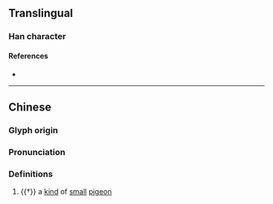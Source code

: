{{character info}}
==Translingual==

===Han character===
{{Han char|rn=196|rad=鳥|as=08|sn=19|four=77227|canj=SUHAF|ids=⿰屈鳥}}

====References====
* {{Han ref|kx=1494.010|dkj=47061|dj=2023.010|hdz=74643.230|uh=9D8C|ud=40332|bh=F3E2|bd=62434}}

----

==Chinese==
{{zh-forms}}

===Glyph origin===
{{Han etym}}

===Pronunciation===
{{zh-pron
|m=jué
|c=gwat6
|mn=
|mc=y
|oc=y
|cat=
}}

===Definitions===
{{zh-hanzi}}

# {{†}} a [[kind]] of [[small]] [[pigeon]]